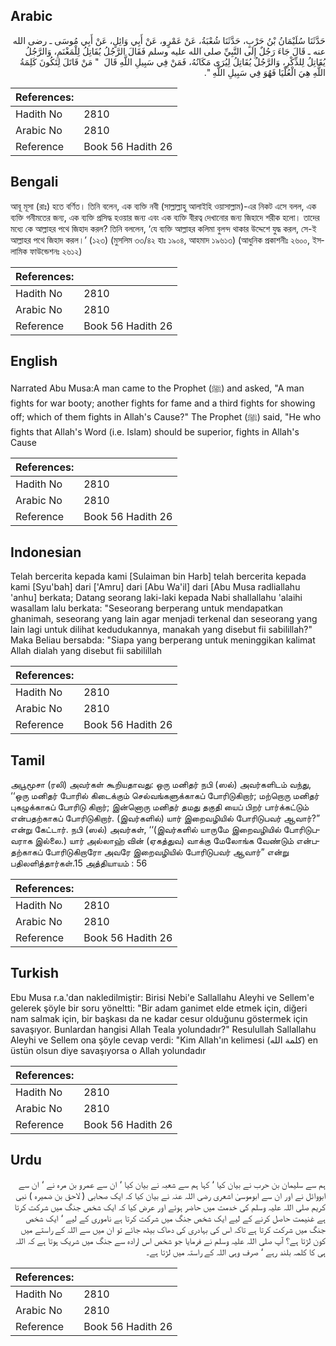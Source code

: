 ## Arabic


<div dir="rtl" lang="ar" style={{fontSize:'larger',backgroundColor:'#f8f9fa',padding:20}}>
حَدَّثَنَا سُلَيْمَانُ بْنُ حَرْبٍ، حَدَّثَنَا شُعْبَةُ، عَنْ عَمْرٍو، عَنْ أَبِي وَائِلٍ، عَنْ أَبِي مُوسَى ـ رضى الله عنه ـ قَالَ جَاءَ رَجُلٌ إِلَى النَّبِيِّ صلى الله عليه وسلم فَقَالَ الرَّجُلُ يُقَاتِلُ لِلْمَغْنَمِ، وَالرَّجُلُ يُقَاتِلُ لِلذِّكْرِ، وَالرَّجُلُ يُقَاتِلُ لِيُرَى مَكَانُهُ، فَمَنْ فِي سَبِيلِ اللَّهِ قَالَ ‏ "‏ مَنْ قَاتَلَ لِتَكُونَ كَلِمَةُ اللَّهِ هِيَ الْعُلْيَا فَهُوَ فِي سَبِيلِ اللَّهِ ‏"‏‏.‏
</div>
<div style={{backgroundColor:'#f8f9fa',padding:20, marginBottom: 10}}><table> <thead> <tr> <th>References:</th> <th></th> </tr> </thead> <tbody><tr><td>Hadith No</td><td>2810</td></tr><tr><td>Arabic No</td><td>2810</td></tr><tr><td>Reference</td><td>Book 56 Hadith 26</td></tr></tbody></table></div>

## Bengali


<div dir="ltr" lang="bn" style={{fontSize:'larger',backgroundColor:'#f8f9fa',padding:20}}>
আবূ মূসা (রাঃ) হতে বর্ণিত। তিনি বলেন, এক ব্যক্তি নবী (সাল্লাল্লাহু আলাইহি ওয়াসাল্লাম)-এর নিকট এসে বলল, এক ব্যক্তি গনীমতের জন্য, এক ব্যক্তি প্রসিদ্ধ হওয়ার জন্য এবং এক ব্যক্তি বীরত্ব দেখানোর জন্য জিহাদে শরীক হলো। তাদের মধ্যে কে আল্লাহর পথে জিহাদ করল? তিনি বললেন, ‘যে ব্যক্তি আল্লাহর কলিমা বুলন্দ থাকার উদ্দেশে যুদ্ধ করল, সে-ই আল্লাহর পথে জিহাদ করল।’ (১২৩) (মুসলিম ৩৩/৪২ হাঃ ১৯০৪, আহমাদ ১৯৬১৩) (আধুনিক প্রকাশনীঃ ২৬০০, ইসলামিক ফাউন্ডেশনঃ ২৬১২)
</div>
<div style={{backgroundColor:'#f8f9fa',padding:20, marginBottom: 10}}><table> <thead> <tr> <th>References:</th> <th></th> </tr> </thead> <tbody><tr><td>Hadith No</td><td>2810</td></tr><tr><td>Arabic No</td><td>2810</td></tr><tr><td>Reference</td><td>Book 56 Hadith 26</td></tr></tbody></table></div>

## English


<div dir="ltr" lang="en" style={{fontSize:'larger',backgroundColor:'#f8f9fa',padding:20}}>
Narrated Abu Musa:A man came to the Prophet (ﷺ) and asked, "A man fights for war booty; another fights for fame and a third fights for showing off; which of them fights in Allah's Cause?" The Prophet (ﷺ) said, "He who fights that Allah's Word (i.e. Islam) should be superior, fights in Allah's Cause
</div>
<div style={{backgroundColor:'#f8f9fa',padding:20, marginBottom: 10}}><table> <thead> <tr> <th>References:</th> <th></th> </tr> </thead> <tbody><tr><td>Hadith No</td><td>2810</td></tr><tr><td>Arabic No</td><td>2810</td></tr><tr><td>Reference</td><td>Book 56 Hadith 26</td></tr></tbody></table></div>

## Indonesian


<div dir="ltr" lang="id" style={{fontSize:'larger',backgroundColor:'#f8f9fa',padding:20}}>
Telah bercerita kepada kami [Sulaiman bin Harb] telah bercerita kepada kami [Syu'bah] dari ['Amru] dari [Abu Wa'il] dari [Abu Musa radliallahu 'anhu] berkata; Datang seorang laki-laki kepada Nabi shallallahu 'alaihi wasallam lalu berkata: "Seseorang berperang untuk mendapatkan ghanimah, seseorang yang lain agar menjadi terkenal dan seseorang yang lain lagi untuk dilihat kedudukannya, manakah yang disebut fii sabilillah?" Maka Beliau bersabda: "Siapa yang berperang untuk meninggikan kalimat Allah dialah yang disebut fii sabilillah
</div>
<div style={{backgroundColor:'#f8f9fa',padding:20, marginBottom: 10}}><table> <thead> <tr> <th>References:</th> <th></th> </tr> </thead> <tbody><tr><td>Hadith No</td><td>2810</td></tr><tr><td>Arabic No</td><td>2810</td></tr><tr><td>Reference</td><td>Book 56 Hadith 26</td></tr></tbody></table></div>

## Tamil


<div dir="ltr" lang="ta" style={{fontSize:'larger',backgroundColor:'#f8f9fa',padding:20}}>
அபூமூசா (ரலி) அவர்கள் கூறியதாவது: ஒரு மனிதர் நபி (ஸல்) அவர்களிடம் வந்து, ‘‘ஒரு மனிதர் போரில் கிடைக்கும் செல்வங்களுக்காகப் போரிடுகிறார்; மற்றொரு மனிதர் புகழுக்காகப் போரிடு கிறார்; இன்னொரு மனிதர் தமது தகுதி யைப் பிறர் பார்க்கட்டும் என்பதற்காகப் போரிடுகிறார். (இவர்களில்) யார் இறைவழியில் போரிடுபவர் ஆவார்?” என்று கேட்டார். நபி (ஸல்) அவர்கள், ‘‘(இவர்களில் யாருமே இறைவழியில் போரிடுபவராக இல்லை.) யார் அல்லாஹ் வின் (ஏகத்துவ) வாக்கு மேலோங்க வேண்டும் என்பதற்காகப் போரிடுகிறாரோ அவரே இறைவழியில் போரிடுபவர் ஆவார்” என்று பதிலளித்தார்கள்.15 அத்தியாயம் : 56
</div>
<div style={{backgroundColor:'#f8f9fa',padding:20, marginBottom: 10}}><table> <thead> <tr> <th>References:</th> <th></th> </tr> </thead> <tbody><tr><td>Hadith No</td><td>2810</td></tr><tr><td>Arabic No</td><td>2810</td></tr><tr><td>Reference</td><td>Book 56 Hadith 26</td></tr></tbody></table></div>

## Turkish


<div dir="ltr" lang="tr" style={{fontSize:'larger',backgroundColor:'#f8f9fa',padding:20}}>
Ebu Musa r.a.'dan nakledilmiştir: Birisi Nebi'e Sallallahu Aleyhi ve Sellem'e gelerek şöyle bir soru yöneltti: "Bir adam ganimet elde etmek için, diğeri nam salmak için, bir başkası da ne kadar cesur olduğunu göstermek için savaşıyor. Bunlardan hangisi Allah Teala yolundadır?" Resulullah Sallallahu Aleyhi ve Sellem ona şöyle cevap verdi: "Kim Allah'ın kelimesi (كلمة الله) en üstün olsun diye savaşıyorsa o Allah yolundadır
</div>
<div style={{backgroundColor:'#f8f9fa',padding:20, marginBottom: 10}}><table> <thead> <tr> <th>References:</th> <th></th> </tr> </thead> <tbody><tr><td>Hadith No</td><td>2810</td></tr><tr><td>Arabic No</td><td>2810</td></tr><tr><td>Reference</td><td>Book 56 Hadith 26</td></tr></tbody></table></div>

## Urdu


<div dir="rtl" lang="ur" style={{fontSize:'larger',backgroundColor:'#f8f9fa',padding:20}}>
ہم سے سلیمان بن حرب نے بیان کیا ‘ کہا ہم سے شعبہ نے بیان کیا ‘ ان سے عمرو بن مرہ نے ‘ ان سے ابووائل نے اور ان سے ابوموسیٰ اشعری رضی اللہ عنہ نے بیان کیا کہ ایک صحابی ( لاحق بن ضمیرہ ) نبی کریم صلی اللہ علیہ وسلم کی خدمت میں حاضر ہوئے اور عرض کیا کہ ایک شخص جنگ میں شرکت کرتا ہے غنیمت حاصل کرنے کے لیے ایک شخص جنگ میں شرکت کرتا ہے ناموری کے لیے ‘ ایک شخص جنگ میں شرکت کرتا ہے تاکہ اس کی بہادری کی دھاک بیٹھ جائے تو ان میں سے اللہ کے راستے میں کون لڑتا ہے؟ آپ صلی اللہ علیہ وسلم نے فرمایا جو شخص اس ارادہ سے جنگ میں شریک ہوتا ہے کہ اللہ ہی کا کلمہ بلند رہے ‘ صرف وہی اللہ کے راستہ میں لڑتا ہے۔
</div>
<div style={{backgroundColor:'#f8f9fa',padding:20, marginBottom: 10}}><table> <thead> <tr> <th>References:</th> <th></th> </tr> </thead> <tbody><tr><td>Hadith No</td><td>2810</td></tr><tr><td>Arabic No</td><td>2810</td></tr><tr><td>Reference</td><td>Book 56 Hadith 26</td></tr></tbody></table></div>